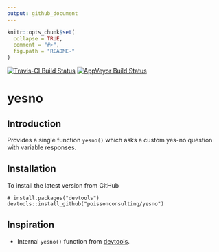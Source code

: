 ```yaml
---
output: github_document
---
```


<!-- README.md is generated from README.Rmd. Please edit that file -->

```r
knitr::opts_chunk$set(
  collapse = TRUE,
  comment = "#>",
  fig.path = "README-"
)
```

[![Travis-CI Build Status](https://travis-ci.org/poissonconsulting/yesno.svg?branch=master)](https://travis-ci.org/poissonconsulting/yesno)
[![AppVeyor Build Status](https://ci.appveyor.com/api/projects/status/github/poissonconsulting/yesno?branch=master&svg=true)](https://ci.appveyor.com/project/poissonconsulting/yesno)

# yesno

## Introduction

Provides a single function `yesno()` which asks a custom yes-no question with variable responses.

## Installation

To install the latest version from GitHub
```
# install.packages("devtools")
devtools::install_github("poissonconsulting/yesno")
```

## Inspiration

- Internal `yesno()` function from [devtools](https://github.com/hadley/devtools).

